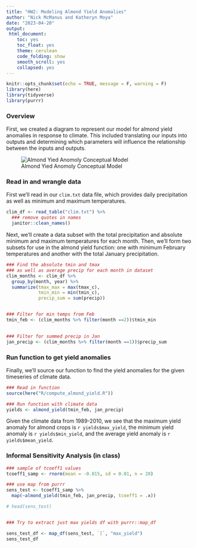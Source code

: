 ```yaml
---
title: "HW2: Modeling Almond Yield Anomalies"
author: "Nick McManus and Katheryn Moya"
date: "2023-04-20"
output: 
 html_document: 
    toc: yes
    toc_float: yes
    theme: cerulean
    code_folding: show
    smooth_scroll: yes
    collapsed: yes
---
```


```r
knitr::opts_chunk$set(echo = TRUE, message = F, warning = F)
library(here)
library(tidyverse)
library(purrr)
```


### Overview

First, we created a diagram to represent our model for almond yield anomalies in response to climate. This included translating our inputs into outputs and determining which parameters will influence the relationship between the inputs and outputs. 

![Almond Yied Anomoly Conceptual Model](diagram/EDS230_HW2.jpg)


### Read in and wrangle data
First we'll read in our `clim.txt` data file, which provides daily precipitation as well as minimum and maximum temperatures. 
```r
clim_df <- read_table("clim.txt") %>% 
  ### remove quotes in names
  janitor::clean_names()
```


Next, we'll create a data subset with the total precipitation and absolute minimum and maximum temperatures for each month. Then, we'll form two subsets for use in the almond yield function: one with minimum February temperatures and another with the total January precipitation.
```r
### Find the absolute tmin and tmax
### as well as average precip for each month in dataset
clim_months <- clim_df %>% 
  group_by(month, year) %>% 
  summarize(tmax_max = max(tmax_c),
            tmin_min = min(tmin_c),
            precip_sum = sum(precip))


### Filter for min temps from Feb
tmin_feb <- (clim_months %>% filter(month ==2))$tmin_min 

  
### Filter for summed precip in Jan
jan_precip <- (clim_months %>% filter(month ==1))$precip_sum
```



### Run function to get yield anomalies

Finally, we'll source our function to find the yield anomalies for the given timeseries of climate data. 
```r
### Read in function
source(here("R/compute_almond_yield.R"))

### Run function with climate data
yields <- almond_yield(tmin_feb, jan_precip)

```

Given the climate data from 1989-2010, we see that the maximum yield anomaly for almond crops is `r yields$max_yield`, the minimum yield anomaly is `r yields$min_yield`, and the average yield anomaly is `r yields$mean_yield`.






### Informal Sensitivity Analysis (in class)
```r
### sample of tcoeff1 values
tcoeff1_samp <- rnorm(mean = -0.015, sd = 0.01, n = 20)

### use map from purrr
sens_test <- tcoeff1_samp %>% 
  map(~almond_yield(tmin_feb, jan_precip, tcoeff1 = .x))

# head(sens_test)


### Try to extract just max yields df with purrr::map_df

sens_test_df <- map_df(sens_test, `[`, "max_yield")
sens_test_df
```




